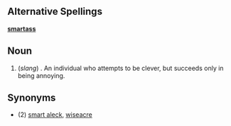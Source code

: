 ==Alternative Spellings==
'''[[smartass]]'''

==Noun==

# (''slang'') . An individual who attempts to be clever, but succeeds only in being annoying.

==Synonyms==
* (2) [[smart aleck]], [[wiseacre]]